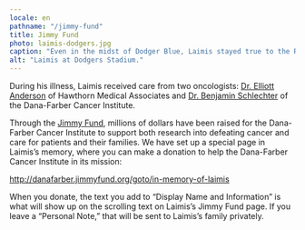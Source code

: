 ```yaml
---
locale: en
pathname: "/jimmy-fund"
title: Jimmy Fund
photo: laimis-dodgers.jpg
caption: "Even in the midst of Dodger Blue, Laimis stayed true to the Red Sox."
alt: "Laimis at Dodgers Stadium."
---
```


During his illness, Laimis received care from two oncologists: [Dr. Elliott
Anderson](https://www.hawthornmed.com/our-providers/anderson/) of Hawthorn
Medical Associates and [Dr. Benjamin
Schlechter](https://www.dana-farber.org/find-a-doctor/benjamin-l-schlechter/)
of the Dana-Farber Cancer Institute.

Through the [Jimmy Fund](http://jimmyfund.org), millions of dollars have been raised for the
Dana-Farber Cancer Institute to support both research into defeating cancer and 
care for patients and their families. We have set up a special page in
Laimis’s memory, where you can make a donation to help the Dana-Farber Cancer
Institute in its mission:

http://danafarber.jimmyfund.org/goto/in-memory-of-laimis

When you donate, the text you add to “Display Name and Information” is what
will show up on the scrolling text on Laimis’s Jimmy Fund page. If you leave a “Personal
Note,” that will be sent to Laimis’s family privately.

